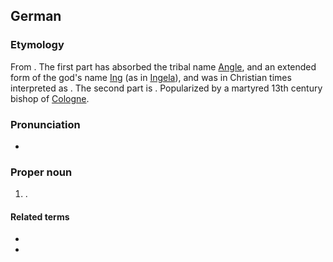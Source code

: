 ==German==
{{wikipedia|lang=de}}

===Etymology===
From {{der|de|goh|-}}. The first part has absorbed the tribal name [[Angle]], and an extended form of the god's name [[Ing]] (as in [[Ingela]]), and was in Christian times interpreted as {{m|de|Engel||an angel}}. The second part is {{m|goh|beraht||bright}}. Popularized by a martyred 13th century bishop of [[Cologne]].

===Pronunciation===
* {{audio|de|De-Engelbert.ogg|Audio}}

===Proper noun===
{{de-proper noun|m}}

# {{given name|de|male}}.

====Related terms====
* {{l|de|Engel}}
* {{l|de|Engelbrecht}}